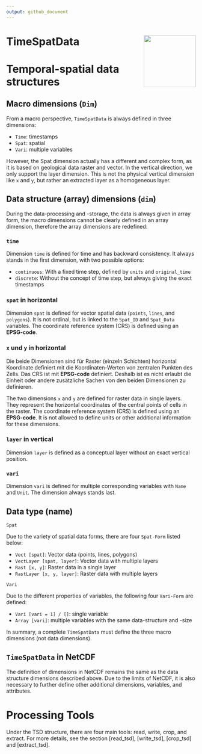 ```yaml
---
output: github_document
---
```


<!-- README.md is generated from README.Rmd. Please edit that file -->

# TimeSpatData <a href="https://luckykanlei.github.io/TimeSpatData/"><img src="man/figures/logo.png" align="right" height="138" /></a>

# Temporal-spatial data structures

## Macro dimensions (`Dim`)


From a macro perspective, `TimeSpatData` is always defined in three dimensions:

-   `Time`: timestamps
-   `Spat`: spatial
-   `Vari`: multiple variables

However, the Spat dimension actually has a different and complex form,
as it is based on geological data raster and vector.
In the vertical direction, we only support the layer dimension.
This is not the physical vertical dimension like `x` and `y`,
but rather an extracted layer as a homogeneous layer.


## Data structure (array) dimensions (`dim`)

During the data-processing and -storage, the data is always given in array form,
the macro dimensions cannot be clearly defined in an array dimension,
therefore the array dimensions are redefined:

### `time`

  Dimension `time` is defined for time and has backward consistency. It always stands in the first dimension, with two possible options:

-   `continuous`: With a fixed time step, defined by `units` and `original_time`
-   `discrete`: Without the concept of time step, but always giving the exact timestamps

### `spat` in horizontal

Dimension `spat` is defined for vector spatial data (`points`, `lines`, and `polygons`).
It is not ordinal, but is linked to the `Spat_ID` and `Spat_Data` variables.
The coordinate reference system (CRS) is defined using an **EPSG-code**.

### `x` und `y` in horizontal

Die beide Dimensionen sind für Raster (einzeln Schichten) horizontal
Koordinate definiert mit die Koordinaten-Werten von zentralen Punkten
des Zells. Das CRS ist mit **EPSG-code** definiert. Deshalb ist es nicht
erlaubt die Einheit oder andere zusätzliche Sachen von den beiden
Dimensionen zu definieren.

The two dimensions `x` and `y` are defined for raster data in single layers.
They represent the horizontal coordinates of the central points of cells in the raster.
The coordinate reference system (CRS) is defined using an **EPSG-code**.
It is not allowed to define units or other additional information for these dimensions.

### `layer` in vertical

Dimension `layer` is defined as a conceptual layer without an exact vertical position.


### `vari`

Dimension `vari` is defined for multiple corresponding variables with `Name` and `Unit`.
The dimension always stands last.

## Data type (name)


`Spat`

Due to the variety of spatial data forms, there are four `Spat-Form` listed below:

-   `Vect [spat]`: Vector data (points, lines, polygons)
-   `VectLayer [spat, layer]`: Vector data with multiple layers
-   `Rast [x, y]`: Raster data in a single layer
-   `RastLayer [x, y, layer]`: Raster data with multiple layers


`Vari`

Due to the different properties of variables, the following four `Vari-Form` are defined:

-   `Vari [vari = 1] / []`: single variable
-   `Array [vari]`: multiple variables with the same data-structure and -size



In summary, a complete `TimeSpatData` must define the three macro dimensions (not data dimensions).

## `TimeSpatData` in NetCDF

The definition of dimensions in NetCDF remains the same as the data structure dimensions described above.
Due to the limits of NetCDF, it is also necessary to further define other additional dimensions, variables, and attributes.

# Processing Tools
Under the TSD structure, there are four main tools: read, write, crop, and extract.
For more details, see the section [read_tsd], [write_tsd], [crop_tsd] and [extract_tsd].

